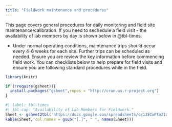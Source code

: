 ```yaml
---
title: "Fieldwork maintenance and procedures"
---
```


This page covers general procedures for daily monitoring and field site maintenance/calibration.  If you need to sechedule a field visit - the availability of lab members by day is shown below in @tbl-times.

*  Under normal operating conditions, maintenance trips should occur every 4-6 weeks for each site.  Further trips can be scheduled as needed.  Ensure you are review the key information before commencing field work.  You can checklists below to help prepare for field visits and ensure you are following standard procedures while in the field.


```r
library(knitr)

if (!require(gsheet)){
  install.packages("gsheet",repos = "http://cran.us.r-project.org")
}


```


```R
#| label: tbl-times
#| tbl-cap: "Availability of Lab Members for Fieldwork."
Sheet <- gsheet2tbl('https://docs.google.com/spreadsheets/d/1JECwPtaZ1xqfLQEHL38-5nwb94mn0Jt5V83zR-DyN1g/edit#gid=0')
kable(Sheet, col.names = gsub("[.]", " ", names(Sheet)))
```